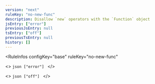 ```yaml
---
version: "next"
ruleKey: "no-new-func"
description: Disallow `new` operators with the `Function` object
jsEntry: ["error"]
previousJsEntry: null
tsEntry: ["off"]
previousTsEntry: null
history: []
---
```


<RuleInfos 
  configKey="base" 
  ruleKey="no-new-func" 
>
  <>
    ```json
    ["error"]
    ```
  </>

  <>
    ```json
    ["off"]
    ```
  </>
</RuleInfos>
